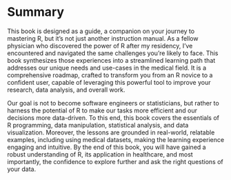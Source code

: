# Summary

This book is designed as a guide, a companion on your journey to mastering R, but it's not just another instruction manual. As a fellow physician who discovered the power of R after my residency, I've encountered and navigated the same challenges you're likely to face. This book synthesizes those experiences into a streamlined learning path that addresses our unique needs and use-cases in the medical field. It is a comprehensive roadmap, crafted to transform you from an R novice to a confident user, capable of leveraging this powerful tool to improve your research, data analysis, and overall work.

Our goal is not to become software engineers or statisticians, but rather to harness the potential of R to make our tasks more efficient and our decisions more data-driven. To this end, this book covers the essentials of R programming, data manipulation, statistical analysis, and data visualization. Moreover, the lessons are grounded in real-world, relatable examples, including using medical datasets, making the learning experience engaging and intuitive. By the end of this book, you will have gained a robust understanding of R, its application in healthcare, and most importantly, the confidence to explore further and ask the right questions of your data. 